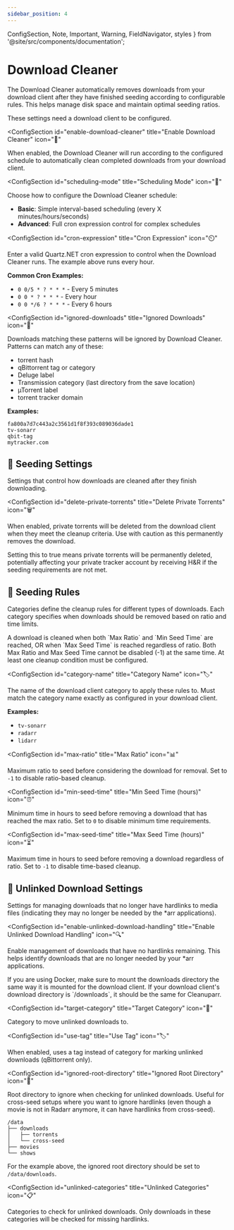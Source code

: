 ```yaml
---
sidebar_position: 4
---
```


  ConfigSection,
  Note,
  Important,
  Warning,
  FieldNavigator,
  styles
} from '@site/src/components/documentation';

# Download Cleaner

The Download Cleaner automatically removes downloads from your download client after they have finished seeding according to configurable rules. This helps manage disk space and maintain optimal seeding ratios.

<FieldNavigator />

<div className={styles.documentationPage}>

<Important>
These settings need a download client to be configured.
</Important>

<div className={styles.section}>

<ConfigSection
  id="enable-download-cleaner"
  title="Enable Download Cleaner"
  icon="🔄"
>

When enabled, the Download Cleaner will run according to the configured schedule to automatically clean completed downloads from your download client.

</ConfigSection>

<ConfigSection
  id="scheduling-mode"
  title="Scheduling Mode"
  icon="📅"
>

Choose how to configure the Download Cleaner schedule:
- **Basic**: Simple interval-based scheduling (every X minutes/hours/seconds)
- **Advanced**: Full cron expression control for complex schedules

</ConfigSection>

<ConfigSection
  id="cron-expression"
  title="Cron Expression"
  icon="⏲️"
>

Enter a valid Quartz.NET cron expression to control when the Download Cleaner runs. The example above runs every hour.

**Common Cron Examples:**
- `0 0/5 * ? * * *` - Every 5 minutes
- `0 0 * ? * * *` - Every hour
- `0 0 */6 ? * * *` - Every 6 hours

</ConfigSection>

</div>

<div className={styles.section}>

<ConfigSection
  id="ignored-downloads"
  title="Ignored Downloads"
  icon="🚫"
>

Downloads matching these patterns will be ignored by Download Cleaner. Patterns can match any of these:
- torrent hash
- qBittorrent tag or category
- Deluge label
- Transmission category (last directory from the save location)
- µTorrent label
- torrent tracker domain

**Examples:**
```
fa800a7d7c443a2c3561d1f8f393c089036dade1
tv-sonarr
qbit-tag
mytracker.com
```

</ConfigSection>

</div>

<div className={styles.section}>

<h2 id="seeding-settings" className={styles.sectionTitle}>
  <span className={styles.sectionIcon}>🌱</span>
  Seeding Settings
</h2>

<p className={styles.sectionDescription}>
  Settings that control how downloads are cleaned after they finish downloading.
</p>

<ConfigSection
  id="delete-private-torrents"
  title="Delete Private Torrents"
  icon="🗑️"
>

When enabled, private torrents will be deleted from the download client when they meet the cleanup criteria. Use with caution as this permanently removes the download.

<Warning>
Setting this to true means private torrents will be permanently deleted, potentially affecting your private tracker account by receiving H&R if the seeding requirements are not met.
</Warning>

</ConfigSection>

</div>

<div className={styles.section}>

<h2 id="seeding-rules" className={styles.sectionTitle}>
  <span className={styles.sectionIcon}>📏</span>
  Seeding Rules
</h2>

<p className={styles.sectionDescription}>
  Categories define the cleanup rules for different types of downloads. Each category specifies when downloads should be removed based on ratio and time limits.
</p>

<Note>
A download is cleaned when both `Max Ratio` and `Min Seed Time` are reached, OR when `Max Seed Time` is reached regardless of ratio.
</Note>

<Important>
Both Max Ratio and Max Seed Time cannot be disabled (-1) at the same time. At least one cleanup condition must be configured.
</Important>

<ConfigSection
  id="category-name"
  title="Category Name"
  icon="🏷️"
>

The name of the download client category to apply these rules to. Must match the category name exactly as configured in your download client.

**Examples:**
- `tv-sonarr`
- `radarr`
- `lidarr`

</ConfigSection>

<ConfigSection
  id="max-ratio"
  title="Max Ratio"
  icon="📊"
>

Maximum ratio to seed before considering the download for removal. Set to `-1` to disable ratio-based cleanup.

</ConfigSection>

<ConfigSection
  id="min-seed-time"
  title="Min Seed Time (hours)"
  icon="⏰"
>

Minimum time in hours to seed before removing a download that has reached the max ratio. Set to `0` to disable minimum time requirements.

</ConfigSection>

<ConfigSection
  id="max-seed-time"
  title="Max Seed Time (hours)"
  icon="⏳"
>

Maximum time in hours to seed before removing a download regardless of ratio. Set to `-1` to disable time-based cleanup.

</ConfigSection>

</div>

<div className={styles.section}>

<h2 id="unlinked-download-settings" className={styles.sectionTitle}>
  <span className={styles.sectionIcon}>🔗</span>
  Unlinked Download Settings
</h2>

<p className={styles.sectionDescription}>
  Settings for managing downloads that no longer have hardlinks to media files (indicating they may no longer be needed by the *arr applications).
</p>

<ConfigSection
  id="enable-unlinked-download-handling"
  title="Enable Unlinked Download Handling"
  icon="🔍"
>

Enable management of downloads that have no hardlinks remaining. This helps identify downloads that are no longer needed by your *arr applications.

<Important>
If you are using Docker, make sure to mount the downloads directory the same way it is mounted for the download client. If your download client's download directory is `/downloads`, it should be the same for Cleanuparr.
</Important>

</ConfigSection>

<ConfigSection
  id="target-category"
  title="Target Category"
  icon="🎯"
>

Category to move unlinked downloads to.

</ConfigSection>

<ConfigSection
  id="use-tag"
  title="Use Tag"
  icon="🏷️"
>

When enabled, uses a tag instead of category for marking unlinked downloads (qBittorrent only).

</ConfigSection>

<ConfigSection
  id="ignored-root-directory"
  title="Ignored Root Directory"
  icon="📁"
>

Root directory to ignore when checking for unlinked downloads. Useful for cross-seed setups where you want to ignore hardlinks (even though a movie is not in Radarr anymore, it can have hardlinks from cross-seed).

```
/data
├── downloads
│   ├── torrents
│   └── cross-seed
├── movies
└── shows
```

For the example above, the ignored root directory should be set to `/data/downloads`.

</ConfigSection>

<ConfigSection
  id="unlinked-categories"
  title="Unlinked Categories"
  icon="📋"
>

Categories to check for unlinked downloads. Only downloads in these categories will be checked for missing hardlinks.

</ConfigSection>

</div>

</div>